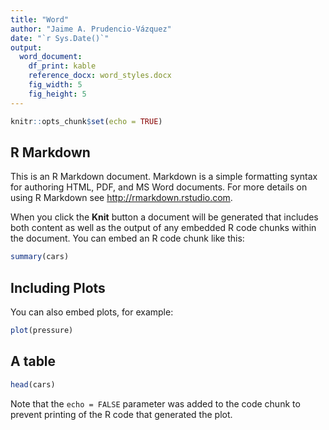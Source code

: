 ```yaml
---
title: "Word"
author: "Jaime A. Prudencio-Vázquez"
date: "`r Sys.Date()`"
output: 
  word_document:
    df_print: kable 
    reference_docx: word_styles.docx
    fig_width: 5
    fig_height: 5
---
```


```r
knitr::opts_chunk$set(echo = TRUE)
```

## R Markdown

This is an R Markdown document. Markdown is a simple formatting syntax for authoring HTML, PDF, and MS Word documents. For more details on using R Markdown see <http://rmarkdown.rstudio.com>.

When you click the **Knit** button a document will be generated that includes both content as well as the output of any embedded R code chunks within the document. You can embed an R code chunk like this:

```r
summary(cars)
```

## Including Plots

You can also embed plots, for example:

```r
plot(pressure)
```

## A table

```r
head(cars)
```



Note that the `echo = FALSE` parameter was added to the code chunk to prevent printing of the R code that generated the plot.

